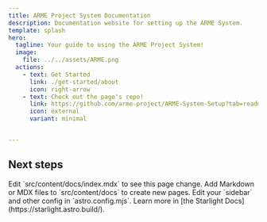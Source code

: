 ```yaml
---
title: ARME Project System Documentation
description: Documentation website for setting up the ARME System.
template: splash
hero:
  tagline: Your guide to using the ARME Project System!
  image:
    file: ../../assets/ARME.png
  actions:
    - text: Get Started
      link: ./get-started/about
      icon: right-arrow
    - text: Check out the page's repo!
      link: https://github.com/arme-project/ARME-System-Setup?tab=readme-ov-file
      icon: external
      variant: minimal


---
```



## Next steps

<CardGrid stagger>
	<Card title="Update content" icon="pencil">
		Edit `src/content/docs/index.mdx` to see this page change.
	</Card>
	<Card title="Add new content" icon="add-document">
		Add Markdown or MDX files to `src/content/docs` to create new pages.
	</Card>
	<Card title="Configure your site" icon="setting">
		Edit your `sidebar` and other config in `astro.config.mjs`.
	</Card>
	<Card title="Read the docs" icon="open-book">
		Learn more in [the Starlight Docs](https://starlight.astro.build/).
	</Card>
</CardGrid>

